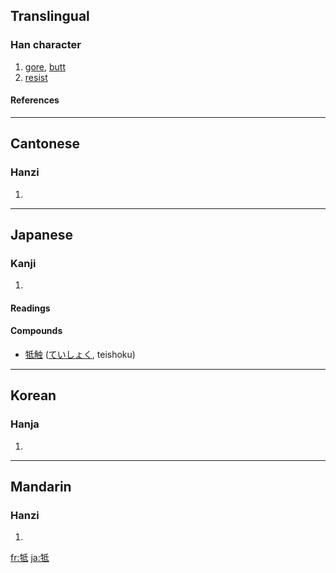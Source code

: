 {{see|觝}}

==Translingual==
===Han character===
{{Han char|rn=93|rad=牛|as=05|sn=9|four=2254<sub>0</sub>|canj=竹手竹心一 (HQHPM)}}
# [[gore]], [[butt]]
# [[resist]]
====References====
{{Han ref|kx=0700.050|dkj=19988|dj=1112.180|hdz=31807.150|uh=7274|ud=29300|bh=ACBB|bd=44219}}

----
==Cantonese==
===Hanzi===
{{yue-hanzi|jyut=|y=dai2}}
# {{defn|Cantonese}}

----
==Japanese==
===Kanji===
{{ja-kanji|grade=|rs=牛05}}
# {{defn|Japanese}} 
====Readings====
{{ja-readings|on=[[てい]] (tei)|kun=[[ふれる]] (fureru)}}
====Compounds====
*[[牴触]] ([[ていしょく]], teishoku)
----
==Korean==
===Hanja===
{{ko-hanja|hangeul=저|eumhun=|rv=jeo|mr=chŏ|y=ce}}
# {{defn|Korean}}

----
==Mandarin==
===Hanzi===
{{cmn-hanzi|pin=[[dǐ]] ([[di3]])|wg=ti<sup>3</sup>}}
# {{defn|Mandarin}}

[[fr:牴]]
[[ja:牴]]